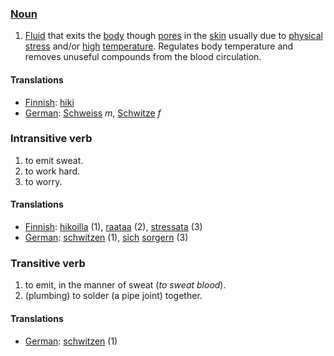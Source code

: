 === [[Noun]] ===
#[[Fluid]] that exits the [[body]] though [[pore]]s in the [[skin]] usually due to [[physical]] [[stress]] and/or [[high]] [[temperature]]. Regulates body temperature and removes unuseful compounds from the blood circulation.

====Translations====

*[[Finnish]]: [[hiki]]
*[[German]]: [[Schweiss]] ''m'', [[Schwitze]] ''f''

=== Intransitive verb ===

#to emit sweat.
#to work hard.
#to worry.

====Translations====

*[[Finnish]]: [[hikoilla]] (1), [[raataa]] (2), [[stressata]] (3)
*[[German]]: [[schwitzen]] (1), [[sich]] [[sorgern]] (3)

=== Transitive verb ===

#to emit, in the manner of sweat (''to sweat blood'').
#(plumbing) to solder (a pipe joint) together.

====Translations====

*[[German]]: [[schwitzen]] (1)